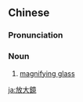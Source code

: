 {{also|放大镜}}
==Chinese==
{{zh-forms|s=放大镜|type=21}}

===Pronunciation===
{{zh-pron
|m=fàngdàjìng
|c=fong3 daai6 geng3
|cat=n
}}

===Noun===
{{zh-noun}}

# [[magnifying glass]] {{zh-mw|m:塊}}

[[ja:放大鏡]]
